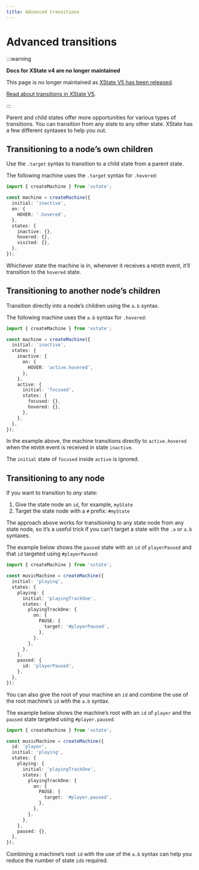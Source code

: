 ```yaml
---
title: Advanced transitions
---
```


# Advanced transitions

:::warning

**Docs for XState v4 are no longer maintained**

This page is no longer maintained as [XState V5 has been released](/blog/2023-12-01-xstate-v5).

[Read about transitions in XState V5](/docs/transitions).

:::

Parent and child states offer more opportunities for various types of transitions. You can transition from any state to any other state. XState has a few different syntaxes to help you out.

## Transitioning to a node’s own children

Use the `.target` syntax to transition to a child state from a parent state.

The following machine uses the `.target` syntax for `.hovered`:

```ts
import { createMachine } from 'xstate';

const machine = createMachine({
  initial: 'inactive',
  on: {
    HOVER: '.hovered',
  },
  states: {
    inactive: {},
    hovered: {},
    visited: {},
  },
});
```

Whichever state the machine is in, whenever it receives a `HOVER` event, it’ll transition to the `hovered` state.

## Transitioning to another node’s children

Transition directly into a node’s children using the `a.b` syntax.

The following machine uses the `a.b` syntax for `.hovered`:

```ts
import { createMachine } from 'xstate';

const machine = createMachine({
  initial: 'inactive',
  states: {
    inactive: {
      on: {
        HOVER: 'active.hovered',
      },
    },
    active: {
      initial: 'focused',
      states: {
        focused: {},
        hovered: {},
      },
    },
  },
});
```

In the example above, the machine transitions directly to `active.hovered` when the `HOVER` event is received in state `inactive`.

The `initial` state of `focused` inside `active` is ignored.

## Transitioning to any node

If you want to transition to _any_ state:

1. Give the state node an `id`, for example, `myState`
2. Target the state node with a `#` prefix: `#myState`

The approach above works for transitioning to any state node from any state node, so it’s a useful trick if you can’t target a state with the `.a` or `a.b` syntaxes.

The example below shows the `paused` state with an `id` of `playerPaused` and that `id` targeted using `#playerPaused`:

```ts
import { createMachine } from 'xstate';

const musicMachine = createMachine({
  initial: 'playing',
  states: {
    playing: {
      initial: 'playingTrackOne',
      states: {
        playingTrackOne: {
          on: {
            PAUSE: {
              target: '#playerPaused',
            },
          },
        },
      },
    },
    paused: {
      id: 'playerPaused',
    },
  },
});
```

You can also give the root of your machine an `id` and combine the use of the root machine’s `id` with the `a.b` syntax.

The example below shows the machine’s root with an `id` of `player` and the `paused` state targeted using `#player.paused`:

```ts
import { createMachine } from 'xstate';

const musicMachine = createMachine({
  id: 'player',
  initial: 'playing',
  states: {
    playing: {
      initial: 'playingTrackOne',
      states: {
        playingTrackOne: {
          on: {
            PAUSE: {
              target: '#player.paused',
            },
          },
        },
      },
    },
    paused: {},
  },
});
```

Combining a machine’s root `id` with the use of the `a.b` syntax can help you reduce the number of state `id`s required.

